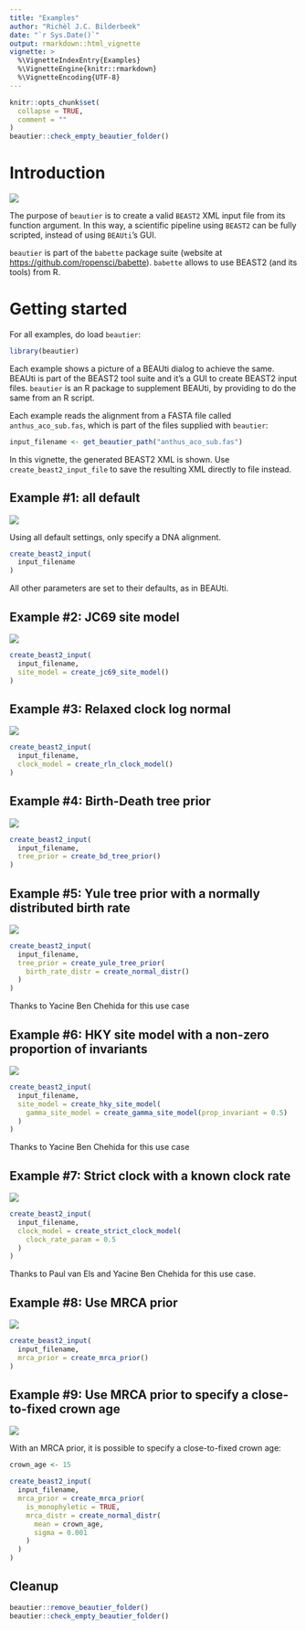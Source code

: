 ```yaml
---
title: "Examples"
author: "Richèl J.C. Bilderbeek"
date: "`r Sys.Date()`"
output: rmarkdown::html_vignette
vignette: >
  %\VignetteIndexEntry{Examples}
  %\VignetteEngine{knitr::rmarkdown}
  %\VignetteEncoding{UTF-8}
---
```



```r
knitr::opts_chunk$set(
  collapse = TRUE,
  comment = ""
)
beautier::check_empty_beautier_folder()
```

# Introduction

![](beautier_logo.png)

The purpose of `beautier` is to create a valid `BEAST2` XML input file
from its function argument. In this way, a scientific pipeline using
`BEAST2` can be fully scripted, instead of using `BEAUti`'s GUI.

`beautier` is part of the `babette` package suite (website at [https://github.com/ropensci/babette](https://github.com/ropensci/babette)).
`babette` allows to use BEAST2 (and its tools) from R.

# Getting started

For all examples, do load `beautier`:

```r
library(beautier)
```

Each example shows a picture of a BEAUti dialog to achieve the same.
BEAUti is part of the BEAST2 tool suite and it's a GUI to create BEAST2
input files. `beautier` is an R package to supplement BEAUti, by providing
to do the same from an R script.

Each example reads the alignment from a FASTA file called `anthus_aco_sub.fas`,
which is part of the files supplied with `beautier`:

```r
input_filename <- get_beautier_path("anthus_aco_sub.fas")
```

In this vignette, the generated BEAST2 XML is shown.
Use `create_beast2_input_file` to save the resulting
XML directly to file instead.

## Example #1: all default

![](all_default.png)

Using all default settings, only specify a DNA alignment.

```r
create_beast2_input(
  input_filename
)
```

All other parameters are set to their defaults, as in BEAUti.

## Example #2: JC69 site model

![](jc69_2_4.png)

```r
create_beast2_input(
  input_filename,
  site_model = create_jc69_site_model()
)
```

## Example #3: Relaxed clock log normal

![](rln_2_4.png)

```r
create_beast2_input(
  input_filename,
  clock_model = create_rln_clock_model()
)
```

## Example #4: Birth-Death tree prior

![](bd_2_4.png)

```r
create_beast2_input(
  input_filename,
  tree_prior = create_bd_tree_prior()
)
```

## Example #5: Yule tree prior with a normally distributed birth rate

![](birth_rate_normal_2_4.png)

```r
create_beast2_input(
  input_filename,
  tree_prior = create_yule_tree_prior(
    birth_rate_distr = create_normal_distr()
  )
)
```

Thanks to Yacine Ben Chehida for this use case

## Example #6: HKY site model with a non-zero proportion of invariants

![](hky_prop_invariant_0_5_2_4.png)

```r
create_beast2_input(
  input_filename,
  site_model = create_hky_site_model(
    gamma_site_model = create_gamma_site_model(prop_invariant = 0.5)
  )
)
```

Thanks to Yacine Ben Chehida for this use case

## Example #7: Strict clock with a known clock rate

![](strict_clock_rate_0_5_2_4.png)

```r
create_beast2_input(
  input_filename,
  clock_model = create_strict_clock_model(
    clock_rate_param = 0.5
  )
)
```

Thanks to Paul van Els and Yacine Ben Chehida for this use case.

## Example #8: Use MRCA prior

![](mrca_prior_all.png)

```r
create_beast2_input(
  input_filename,
  mrca_prior = create_mrca_prior()
)
```

## Example #9: Use MRCA prior to specify a close-to-fixed crown age

![](mrca_prior_crown_age.png)

With an MRCA  prior, it is possible
to specify a close-to-fixed crown age:

```r
crown_age <- 15

create_beast2_input(
  input_filename,
  mrca_prior = create_mrca_prior(
    is_monophyletic = TRUE,
    mrca_distr = create_normal_distr(
      mean = crown_age,
      sigma = 0.001
    )
  )
)
```

## Cleanup

```r
beautier::remove_beautier_folder()
beautier::check_empty_beautier_folder()
```
